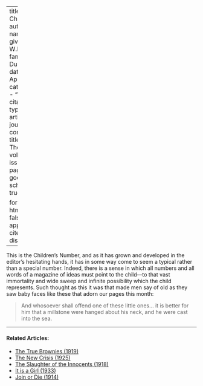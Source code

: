 
---
title: 'Of Children'
author:
  - name:
      given: W.E.B.
      family: Du Bois
date: Apr. 1912
categories: 
  - ""
citation: 
  type: article-journal
  container-title: The Crisis
  volume: 4
  issue: 6
  page: 287
google-scholar: true

format:
  html:
    toc: false
    appendix-cite-as: display
---



This is the Children's Number, and as it has grown and developed in the
editor's hesitating hands, it has in some way come to seem a typical
rather than a special number. Indeed, there is a sense in which all
numbers and all words of a magazine of ideas must point to the
child---to that vast immortality and wide sweep and infinite possibility
which the child represents. Such thought as this it was that made men
say of old as they saw baby faces like these that adorn our pages this
month:

> And whosoever shall offend one of these little ones... it is better for him that a millstone were hanged about his neck, and he were cast into the sea.

<!-- Similar articles start here -->
<div  class="clear-wrap"></div>
<hr>
#### Related Articles:

* [The True Brownies (1919)](/Volumes/18/06/true_brownies.html)
* [The New Crisis (1925)](/Volumes/30/01/new_crisis.html)
* [The Slaughter of the Innocents (1918)](/Volumes/16/06/slaughter.html)
* [It is a Girl (1933)](/Volumes/40/02/its_a_girl.html)
* [Join or Die (1914)](/Volumes/07/03/fightordie.html)

<!-- Similar articles end here -->